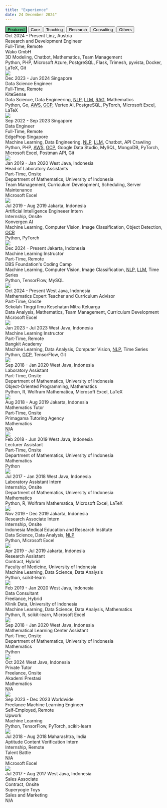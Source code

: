 ---
title: "Experience"
date: 24 December 2024"
---

```{=html}
<!-- Experience Tabs -->
<div class="tab">
  <button class="tablinks" onclick="openExp(event, 'featrd')" id="defaultOpen" style="background-color: #5cbb82">Featured</button>
  <button class="tablinks" onclick="openExp(event, 'corwrk')">Core</button>
  <button class="tablinks" onclick="openExp(event, 'teachn')">Teaching</button>
  <button class="tablinks" onclick="openExp(event, 'resrch')">Research</button>
  <button class="tablinks" onclick="openExp(event, 'conslt')">Consulting</button>
  <button class="tablinks" onclick="openExp(event, 'others')">Others</button>
</div>

<!-- Featured Experience -->
<div id="featrd" class="tabcontent"></div>

<!-- Core Work -->
<div id="corwrk" class="tabcontent" category="Core">
  <div class="experience-card" featured="true" feature-order="1">
    <div class="experience-header">
      <span class="experience-daterange">Oct 2024 - Present</span>
      <span class="experience-location">Linz, Austria</span>
    </div>
    <div class="experience-role">Research and Development Engineer</div>
    <div class="experience-arrangement">Full-Time, Remote</div>
    <div class="experience-company">Wako GmbH</div>
    <div class="experience-topics">
      3D Modeling,
      Chatbot,
      Mathematics,
      Team Management
    </div>
    <div class="experience-stack">
      Python,
      PHP,
      Microsoft Azure,
      PostgreSQL,
      Flask,
      Trimesh,
      pyvista,
      Docker,
      LaTeX,
      Git
    </div>
    <img class="experience-logo" src="../images/Wako.png">
  </div>

  <div class="experience-card" featured="true" feature-order="4">
    <div class="experience-header">
      <span class="experience-daterange">Dec 2023 - Jun 2024</span>
      <span class="experience-location">Singapore</span>
    </div>
    <div class="experience-role">Data Science Engineer</div>
    <div class="experience-arrangement">Full-Time, Remote</div>
    <div class="experience-company">KiteSense</div>
    <div class="experience-topics">
      Data Science,
      Data Engineering,
      <span title="Natural Language Processing"><u style="cursor:help">NLP</u></span>,
      <span title="Large Language Models"><u style="cursor:help">LLM</u></span>,
      <span title="Retrieval-Augmented Generation"><u style="cursor:help">RAG</u></span>,
      Mathematics
    </div>
    <div class="experience-stack">
      Python,
      Go,
      <span title="Amazon Web Services"><u style="cursor:help">AWS</u></span>,
      <span title="Google Cloud Platform"><u style="cursor:help">GCP</u></span>,
      Vertex AI,
      PostgreSQL,
      PyTorch,
      Microsoft Excel,
      LaTeX
    </div>
    <img class="experience-logo" src="../images/KiteSense.png">
  </div>

  <div class="experience-card" featured="true" feature-order="5">
    <div class="experience-header">
      <span class="experience-daterange">Sep 2022 - Sep 2023</span>
      <span class="experience-location">Singapore</span>
    </div>
    <div class="experience-role">Data Engineer</div>
    <div class="experience-arrangement">Full-Time, Remote</div>
    <div class="experience-company">EdgeProp Singapore</div>
    <div class="experience-topics">
      Machine Learning,
      Data Engineering,
      <span title="Natural Language Processing"><u style="cursor:help">NLP</u></span>,
      <span title="Large Language Models"><u style="cursor:help">LLM</u></span>,
      Chatbot,
      API Crawling
    </div>
    <div class="experience-stack">
      Python,
      PHP,
      <span title="Amazon Web Services"><u style="cursor:help">AWS</u></span>,
      <span title="Google Cloud Platform"><u style="cursor:help">GCP</u></span>,
      Google Data Studio,
      MySQL,
      MongoDB,
      PyTorch,
      Microsoft Excel,
      Postman API,
      Git
    </div>
    <img class="experience-logo" src="../images/EdgeProp.jpeg">
  </div>

  <div class="experience-card" featured="true" feature-order="7">
    <div class="experience-header">
      <span class="experience-daterange">Jan 2019 - Jan 2020</span>
      <span class="experience-location">West Java, Indonesia</span>
    </div>
    <div class="experience-role">Head of Laboratory Assistants</div>
    <div class="experience-arrangement">Part-Time, Onsite</div>
    <div class="experience-company">Department of Mathematics, University of Indonesia</div>
    <div class="experience-topics">
      Team Management,
      Curriculum Development,
      Scheduling,
      Server Maintenance
    </div>
    <div class="experience-stack">
      Microsoft Excel
    </div>
    <img class="experience-logo" style="top:50px" src="../images/University_of_Indonesia-Department_of_Mathematics.png">
  </div>

  <div class="experience-card">
    <div class="experience-header">
      <span class="experience-daterange">Jul 2019 - Aug 2019</span>
      <span class="experience-location">Jakarta, Indonesia</span>
    </div>
    <div class="experience-role">Artificial Intelligence Engineeer Intern</div>
    <div class="experience-arrangement">Internship, Onsite</div>
    <div class="experience-company">Konvergen AI</div>
    <div class="experience-topics">
      Machine Learning,
      Computer Vision,
      Image Classification,
      Object Detection,
      <span title="Optical Character Recognition"><u style="cursor:help">OCR</u>
    </div>
    <div class="experience-stack">
      Python,
      PyTorch
    </div>
    <img class="experience-logo" src="../images/Konvergen_AI.png">
  </div>
</div>

<!-- Teaching Work -->
<div id="teachn" class="tabcontent" category="Teaching">
  <div class="experience-card" featured="true" feature-order="3">
    <div class="experience-header">
      <span class="experience-daterange">Dec 2024 - Present</span>
      <span class="experience-location">Jakarta, Indonesia</span>
    </div>
    <div class="experience-role">Machine Learning Instructor</div>
    <div class="experience-arrangement">Part-Time, Remote</div>
    <div class="experience-company">DBS Foundation's Coding Camp</div>
    <div class="experience-topics">
      Machine Learning,
      Computer Vision,
      Image Classification,
      <span title="Natural Language Processing"><u style="cursor:help">NLP</u></span>,
      <span title="Large Language Models"><u style="cursor:help">LLM</u></span>,
      Time Series
    </div>
    <div class="experience-stack">
      Python,
      TensorFlow,
      MySQL 
    </div>
    <img class="experience-logo" src="../images/DBS-Coding_Camp.png">
  </div>

  <div class="experience-card" featured="true" feature-order="2">
    <div class="experience-header">
      <span class="experience-daterange">Oct 2024 - Present</span>
      <span class="experience-location">West Java, Indonesia</span>
    </div>
    <div class="experience-role">Mathematics Expert Teacher and Curriculum Advisor</div>
    <div class="experience-arrangement">Part-Time, Onsite</div>
    <div class="experience-company">Sekolah Tinggi Ilmu Kesehatan Mitra Keluarga</div>
    <div class="experience-topics">
      Data Analysis,
      Mathematics,
      Team Management,
      Curriculum Development
    </div>
    <div class="experience-stack">
      Microsoft Excel
    </div>
    <img class="experience-logo" src="../images/STIKES.png">
  </div>

  <div class="experience-card" featured="true" feature-order="6">
    <div class="experience-header">
      <span class="experience-daterange">Jan 2023 - Jul 2023</span>
      <span class="experience-location">West Java, Indonesia</span>
    </div>
    <div class="experience-role">Machine Learning Instructor</div>
    <div class="experience-arrangement">Part-Time, Remote</div>
    <div class="experience-company">Bangkit Academy</div>
    <div class="experience-topics">
      Machine Learning,
      Data Analysis,
      Computer Vision,
      <span title="Natural Language Processing"><u style="cursor:help">NLP</u></span>,
      Time Series
    </div>
    <div class="experience-stack">
      Python,
      <span title="Google Cloud Platform"><u style="cursor:help">GCP</u></span>,
      TensorFlow,
      Git
    </div>
    <img class="experience-logo" src="../images/Bangkit.png">
  </div>

  <div class="experience-card">
    <div class="experience-header">
      <span class="experience-daterange">Sep 2018 - Jan 2020</span>
      <span class="experience-location">West Java, Indonesia</span>
    </div>
    <div class="experience-role">Laboratory Assistant</div>
    <div class="experience-arrangement">Part-Time, Onsite</div>
    <div class="experience-company">Department of Mathematics, University of Indonesia</div>
    <div class="experience-topics">
      Object-Oriented Programming,
      Mathematics
    </div>
    <div class="experience-stack">
      Python,
      R,
      Wolfram Mathematica,
      Microsoft Excel,
      LaTeX
    </div>
    <img class="experience-logo" style="top:50px" src="../images/University_of_Indonesia-Department_of_Mathematics.png">
  </div>

  <div class="experience-card">
    <div class="experience-header">
      <span class="experience-daterange">Aug 2018 - Aug 2019</span>
      <span class="experience-location">Jakarta, Indonesia</span>
    </div>
    <div class="experience-role">Mathematics Tutor</div>
    <div class="experience-arrangement">Part-Time, Onsite</div>
    <div class="experience-company">Primagama Tutoring Agency</div>
    <div class="experience-topics">
      Mathematics
    </div>
    <div class="experience-stack">
      N/A
    </div>
    <img class="experience-logo" src="../images/Primagama.png">
  </div>

  <div class="experience-card">
    <div class="experience-header">
      <span class="experience-daterange">Feb 2018 - Jun 2019</span>
      <span class="experience-location">West Java, Indonesia</span>
    </div>
    <div class="experience-role">Lecturer Assistant</div>
    <div class="experience-arrangement">Part-Time, Onsite</div>
    <div class="experience-company">Department of Mathematics, University of Indonesia</div>
    <div class="experience-topics">
      Mathematics
    </div>
    <div class="experience-stack">
      Python
    </div>
    <img class="experience-logo" style="top:50px" src="../images/University_of_Indonesia-Department_of_Mathematics.png">
  </div>

  <div class="experience-card">
    <div class="experience-header">
      <span class="experience-daterange">Jul 2017 - Jan 2018</span>
      <span class="experience-location">West Java, Indonesia</span>
    </div>
    <div class="experience-role">Laboratory Assistant Intern</div>
    <div class="experience-arrangement">Internship, Onsite</div>
    <div class="experience-company">Department of Mathematics, University of Indonesia</div>
    <div class="experience-topics">
      Mathematics
    </div>
    <div class="experience-stack">
      Python,
      R,
      Wolfram Mathematica,
      Microsoft Excel,
      LaTeX
    </div>
    <img class="experience-logo" style="top:50px" src="../images/University_of_Indonesia-Department_of_Mathematics.png">
  </div>
</div>

<!-- Research Work -->
<div id="resrch" class="tabcontent" category="Research">
  <div class="experience-card">
    <div class="experience-header">
      <span class="experience-daterange">Nov 2019 - Dec 2019</span>
      <span class="experience-location">Jakarta, Indonesia</span>
    </div>
    <div class="experience-role">Research Associate Intern</div>
    <div class="experience-arrangement">Internship, Onsite</div>
    <div class="experience-company">Indonesia Medical Education and Research Institute</div>
    <div class="experience-topics">
      Data Science,
      Data Analysis,
      <span title="Natural Language Processing"><u style="cursor:help">NLP</u></span>
    </div>
    <div class="experience-stack">
      Python,
      Microsoft Excel
    </div>
    <img class="experience-logo" src="../images/IMERI.png">
  </div>

  <div class="experience-card" featured="true" feature-order="8">
    <div class="experience-header">
      <span class="experience-daterange">Apr 2019 - Jul 2019</span>
      <span class="experience-location">Jakarta, Indonesia</span>
    </div>
    <div class="experience-role">Research Assistant</div>
    <div class="experience-arrangement">Contract, Hybrid</div>
    <div class="experience-company">Faculty of Medicine, University of Indonesia</div>
    <div class="experience-topics">
      Machine Learning,
      Data Science,
      Data Analysis
    </div>
    <div class="experience-stack">
      Python,
      scikit-learn
    </div>
    <img class="experience-logo" src="../images/FKUI.png">
  </div>
</div>

<!-- Consulting Work -->
<div id="conslt" class="tabcontent" category="Consulting">
  <div class="experience-card">
    <div class="experience-header">
      <span class="experience-daterange">Feb 2019 - Jan 2020</span>
      <span class="experience-location">West Java, Indonesia</span>
    </div>
    <div class="experience-role">Data Consultant</div>
    <div class="experience-arrangement">Freelance, Hybrid</div>
    <div class="experience-company">Klinik Data, University of Indonesia</div>
    <div class="experience-topics">
      Machine Learning,
      Data Science,
      Data Analysis,
      Mathematics
    </div>
    <div class="experience-stack">
      Python,
      R,
      scikit-learn,
      Microsoft Excel
    </div>
    <img class="experience-logo" src="../images/Klinik_Data.png">
  </div>

  <div class="experience-card">
    <div class="experience-header">
      <span class="experience-daterange">Sep 2018 - Jan 2020</span>
      <span class="experience-location">West Java, Indonesia</span>
    </div>
    <div class="experience-role">Mathematical Learning Center Assistant</div>
    <div class="experience-arrangement">Part-Time, Onsite</div>
    <div class="experience-company">Department of Mathematics, University of Indonesia</div>
    <div class="experience-topics">
      Mathematics
    </div>
    <div class="experience-stack">
      Python
    </div>
    <img class="experience-logo" style="top:50px" src="../images/University_of_Indonesia-Department_of_Mathematics.png">
  </div>
</div>

<!-- Other Work -->
<div id="others" class="tabcontent" category="Other">
  <div class="experience-card">
    <div class="experience-header">
      <span class="experience-daterange">Oct 2024</span>
      <span class="experience-location">West Java, Indonesia</span>
    </div>
    <div class="experience-role">Private Tutor</div>
    <div class="experience-arrangement">Freelance, Onsite</div>
    <div class="experience-company">Akademi Prestasi</div>
    <div class="experience-topics">
      Mathematics
    </div>
    <div class="experience-stack">
      N/A
    </div>
    <img class="experience-logo" src="../images/Akademi_Prestasi.jpeg">
  </div>

  <div class="experience-card">
    <div class="experience-header">
      <span class="experience-daterange">Sep 2023 - Dec 2023</span>
      <span class="experience-location">Worldwide</span>
    </div>
    <div class="experience-role">Freelance Machine Learning Engineer</div>
    <div class="experience-arrangement">Self-Employed, Remote</div>
    <div class="experience-company">Upwork</div>
    <div class="experience-topics">
      Machine Learning
    </div>
    <div class="experience-stack">
      Python,
      TensorFlow,
      PyTorch,
      scikit-learn
    </div>
    <img class="experience-logo" src="https://encrypted-tbn0.gstatic.com/images?q=tbn:ANd9GcQewWviN7O6ryCUvog0cEtRDDVebtZrEPWt6A&s">
  </div>

  <div class="experience-card">
    <div class="experience-header">
      <span class="experience-daterange">Jul 2018 - Aug 2018</span>
      <span class="experience-location">Maharashtra, India</span>
    </div>
    <div class="experience-role">Aptitude Content Verification Intern</div>
    <div class="experience-arrangement">Internship, Remote</div>
    <div class="experience-company">Talent Battle</div>
    <div class="experience-topics">
      N/A
    </div>
    <div class="experience-stack">
      Microsoft Excel
    </div>
    <img class="experience-logo" src="../images/TalentBattle.png">
  </div>

  <div class="experience-card">
    <div class="experience-header">
      <span class="experience-daterange">Jul 2017 - Aug 2017</span>
      <span class="experience-location">West Java, Indonesia</span>
    </div>
    <div class="experience-role">Sales Associate</div>
    <div class="experience-arrangement">Contract, Onsite</div>
    <div class="experience-company">Superyogie Toys</div>
    <div class="experience-topics">
      Sales and Marketing
    </div>
    <div class="experience-stack">
      N/A
    </div>
    <img class="experience-logo" src="data:image/gif;base64,R0lGODlhAQABAAD/ACwAAAAAAQABAAACADs=">
  </div>
</div>

<script>
  document.addEventListener("DOMContentLoaded", function() {
    // Get featured tab to populate
    const featuredTab = document.getElementById('featrd');
    
    // Select all tabcontent divs
    const tabContents = document.querySelectorAll('.tabcontent');

    // Collect all featured cards from all tab contents
    const allFeaturedCards = [];

    tabContents.forEach(content => {
      // Select cards that should be featured within each tabcontent
      const featuredCards = Array.from(content.querySelectorAll('.experience-card[featured="true"]'));
      allFeaturedCards.push(...featuredCards);
    });

    // Sort all featured cards based on the feature-order attribute
    allFeaturedCards.sort((a, b) => {
      return parseInt(a.getAttribute('feature-order')) - parseInt(b.getAttribute('feature-order'));
    });

    allFeaturedCards.forEach(card => {
      // Clone each featured card
      const clone = card.cloneNode(true);
      
      // Edit data in card
      clone.style.backgroundColor = '#5cbb82';
      clone.style.paddingBottom = '38px';

      // Add category to card
      const sourceDiv = document.createElement('div');
      sourceDiv.className = 'experience-source';
      sourceDiv.textContent = `${card.parentElement.getAttribute('category')}`;
      clone.appendChild(sourceDiv);

      // Append clone to the featured tab
      featuredTab.appendChild(clone);
    });

    // Open featured tab
    document.getElementById("defaultOpen").click();
  });

  function openExp(event, expCat) {
    var idx, tabcontent, tablinks;

    tabcontent = document.getElementsByClassName("tabcontent");
    for (idx = 0; idx < tabcontent.length; idx++) {
      tabcontent[idx].style.display = 'none';
    }

    tablinks = document.getElementsByClassName("tablinks");
    for (idx = 0; idx < tablinks.length; idx++) {
      tablinks[idx].className = tablinks[idx].className.replace(' active', '');
    }

    document.getElementById(expCat).style.display = 'block';
    event.currentTarget.className += ' active';

    // Reset the animation
    resetAnimation(expCat);
  }

  function resetAnimation(expCat) {
    const cards = document.querySelectorAll(`#${expCat} .experience-card`);
    let delay = 0;

    const observer = new IntersectionObserver(entries => {
      entries.forEach(entry => {
        if (entry.isIntersecting) {
          entry.target.style.animationDelay = `${delay}s`;
          entry.target.classList.add('visible');
          delay += 0.5; // Increment delay for the next card
          observer.unobserve(entry.target); // Stop observing once it has been animated
        } else {
          delay = 0; // Reset delay for non-visible cards
        }
      });
    }, {
      threshold: 0.1
    });

    cards.forEach(card => {
      card.classList.remove('visible');
      observer.observe(card);
    });
  }
</script>
```